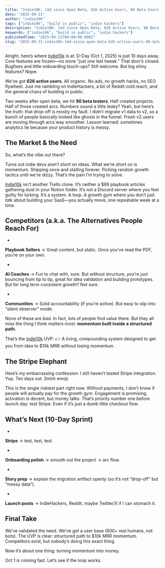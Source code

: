 ```yaml
---
title: "Indie10K: 14d since Open Beta, 626 Active Users, 90 Beta Users and 10d to D-Day"
date: "2025-09-21"
author: "indie10k"
tags: ["indie10k", "build in public", "indie hackers"]
description: "Indie10K: 14d since Open Beta, 626 Active Users, 90 Beta Users and 10d to D-Day"
keywords: ["indie10k", "build in public", "indie hackers"]
publishedTime: "2025-09-21T00:00:00.000Z"
slug: "2025-09-21-indie10k-14d-since-open-beta-626-active-users-90-beta-users-and-10d-to-d-day-nzki8wPO2HyCMA312tgo"
---
```


Alright, here’s where [Indie10k](https://indie10k.com) is at. D-Day (Oct 1, 2025) is just 10 days away. Core features are frozen—no more “just one last tweak.” That door’s closed. Bugfixes and little onboarding touch-ups? Still welcome. But big shiny features? Nope.

We’ve got **626 active users**. All organic. No ads, no growth hacks, no SEO flywheel. Just me rambling on IndieHackers, a bit of Reddit cold reach, and the general chaos of building in public.

Two weeks after open beta, we hit **90 beta testers**. Half created projects. Half of those created arcs. Numbers sound a little leaky? Yeah, but here’s the truth: that drop-off is mostly my fault. I didn’t migrate v1 data to v2, so a bunch of people basically looked like ghosts in the funnel. Fresh v2 users are moving through arcs way smoother. Lesson learned: sometimes analytics lie because your product history is messy.
## The Market &amp; the Need

So, what’s the vibe out there?

Turns out indie devs aren’t short on ideas. What we're short on is momentum. Shipping once and stalling forever. Picking random growth tactics until we're dizzy. That’s the pain I’m trying to solve.

[Indie10k](https://indie10k.com) isn’t another Trello clone. It’s neither a $89 playbook articles gathering dust in your Notion folder. It’s not a Discord server where you feel guilty for lurking. It’s a system. A loop. A growth gym where you don’t just *talk* about building your SaaS—you actually move, one repeatable week at a time.
## Competitors (a.k.a. The Alternatives People Reach For)

- 
**Playbook Sellers** → Great content, but static. Once you’ve read the PDF, you’re on your own.

- 
**AI Coaches** → Fun to chat with, sure. But without structure, you’re just bouncing from tip to tip, great for idea validation and building prototypes. But for long term consistent growth? Not sure.

- 
**Communities** → Solid accountability (if you’re active). But easy to slip into “silent observer” mode.

None of these are *bad*. In fact, lots of people find value there. But they all miss the thing I think matters most: **momentum built inside a structured path.**

That’s the [Indie10k](https://indie10k.com) UVP:
👉 A living, compounding system designed to get you from idea to $10k MRR without losing momentum.
## The Stripe Elephant

Here’s my embarrassing confession: I still haven’t tested Stripe integration. Yup. Ten days out. Smirk emoji.

This is the single riskiest part right now. Without payments, I don’t know if people will actually pay for the growth gym. Engagement is promising, activation is decent, but money talks. That’s priority number one before launch day: test Stripe. Even if it’s just a dumb little checkout flow.
## What’s Next (10-Day Sprint)

- 
**Stripe** → test, test, test.

- 
**Onboarding polish** → smooth out the project → arc flow.

- 
**Story prep** → explain the migration artifact openly (so it’s not “drop-off” but “messy data”).

- 
**Launch posts** → IndieHackers, Reddit, maybe Twitter/X if I can stomach it.

## Final Take

We’ve validated the need. We’ve got a user base (600+ real humans, not bots). The UVP is clear: structured path to $10k MRR momentum. Competitors exist, but nobody’s doing this exact thing.

Now it’s about one thing: turning momentum into money.

Oct 1 is coming fast. Let’s see if the loop works.